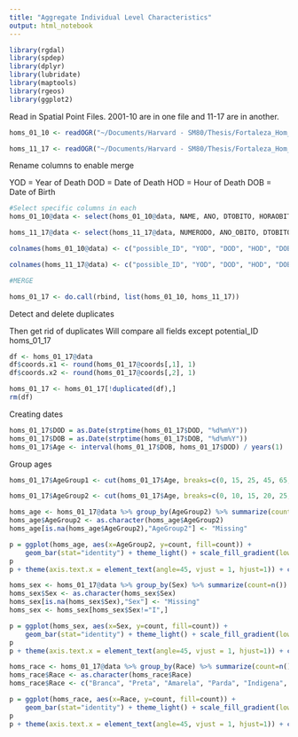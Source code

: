 ```yaml
---
title: "Aggregate Individual Level Characteristics"
output: html_notebook
---
```


```r
library(rgdal)
library(spdep)
library(dplyr)
library(lubridate)
library(maptools)
library(rgeos)
library(ggplot2)
```



Read in Spatial Point Files. 2001-10 are in one file and 11-17 are in another.

```r
homs_01_10 <- readOGR("~/Documents/Harvard - SM80/Thesis/Fortaleza_Hom_RGit_PRIVATE_Files/2001_10/", "hom2001a2010_final")

homs_11_17 <- readOGR("~/Documents/Harvard - SM80/Thesis/Fortaleza_Hom_RGit_PRIVATE_Files/2011_17/", "hom2011a2017_06042018" )

```

Rename columns to enable merge

YOD = Year of Death
DOD = Date of Death
HOD = Hour of Death
DOB = Date of Birth

```r
#Select specific columns in each
homs_01_10@data <- select(homs_01_10@data, NAME, ANO, DTOBITO, HORAOBITO, DTNASC, IDADE, SEXO, RACACOR, CAUSABAS, LINHAA, LINHAB, LINHAC, LINHAD, LINHAII, nome_novo)

homs_11_17@data <- select(homs_11_17@data, NUMERODO, ANO_OBITO, DTOBITO, HORAOBITO, DTNASC, IDADE, SEXO, RACACOR, CAUSABAS, LINHAA, LINHAB, LINHAC, LINHAD, LINHAII, BAIRRONOVO)

colnames(homs_01_10@data) <- c("possible_ID", "YOD", "DOD", "HOD", "DOB", "Age", "Sex", "Race", "Base_cause", "LineA", "LineB", "LineC", "LineD", "LineII", "Bairro")

colnames(homs_11_17@data) <- c("possible_ID", "YOD", "DOD", "HOD", "DOB", "Age", "Sex", "Race", "Base_cause", "LineA", "LineB", "LineC", "LineD", "LineII", "Bairro")

#MERGE

homs_01_17 <- do.call(rbind, list(homs_01_10, homs_11_17))
```

Detect and delete duplicates


Then get rid of duplicates
Will compare all fields except potential_ID
homs_01_17

```r
df <- homs_01_17@data
df$coords.x1 <- round(homs_01_17@coords[,1], 1)
df$coords.x2 <- round(homs_01_17@coords[,2], 1)

homs_01_17 <- homs_01_17[!duplicated(df),]
rm(df)
```


Creating dates

```r
homs_01_17$DOD = as.Date(strptime(homs_01_17$DOD, "%d%m%Y"))
homs_01_17$DOB = as.Date(strptime(homs_01_17$DOB, "%d%m%Y"))
homs_01_17$Age <- interval(homs_01_17$DOB, homs_01_17$DOD) / years(1)
```

Group ages

```r
homs_01_17$AgeGroup1 <- cut(homs_01_17$Age, breaks=c(0, 15, 25, 45, 65, Inf), labels=c("0-14","15-24","25-44","45-64","65+"))

homs_01_17$AgeGroup2 <- cut(homs_01_17$Age, breaks=c(0, 10, 15, 20, 25, 35, 45, 55, 75, Inf), labels=c("0-9","10-14","15-19","20-24","25-34","35-44","45-54","55-74","75+"))
```



```r
homs_age <- homs_01_17@data %>% group_by(AgeGroup2) %>% summarize(count=n())
homs_age$AgeGroup2 <- as.character(homs_age$AgeGroup2)
homs_age[is.na(homs_age$AgeGroup2),"AgeGroup2"] <- "Missing"

p = ggplot(homs_age, aes(x=AgeGroup2, y=count, fill=count)) +
    geom_bar(stat="identity") + theme_light() + scale_fill_gradient(low = "#C6DBEF", high = "#08519C")
p
p + theme(axis.text.x = element_text(angle=45, vjust = 1, hjust=1)) + coord_polar()
```

```r
homs_sex <- homs_01_17@data %>% group_by(Sex) %>% summarize(count=n())
homs_sex$Sex <- as.character(homs_sex$Sex)
homs_sex[is.na(homs_sex$Sex),"Sex"] <- "Missing"
homs_sex <- homs_sex[homs_sex$Sex!="I",]

p = ggplot(homs_sex, aes(x=Sex, y=count, fill=count)) +
    geom_bar(stat="identity") + theme_light() + scale_fill_gradient(low = "#C6DBEF", high = "#08519C")
p
p + theme(axis.text.x = element_text(angle=45, vjust = 1, hjust=1)) + coord_polar()
```

```r
homs_race <- homs_01_17@data %>% group_by(Race) %>% summarize(count=n())
homs_race$Race <- as.character(homs_race$Race)
homs_race$Race <- c("Branca", "Preta", "Amarela", "Parda", "Indigena", "Missing")

p = ggplot(homs_race, aes(x=Race, y=count, fill=count)) +
    geom_bar(stat="identity") + theme_light() + scale_fill_gradient(low = "#C6DBEF", high = "#08519C")
p
p + theme(axis.text.x = element_text(angle=45, vjust = 1, hjust=1)) + coord_polar() + aes(x=reorder(Race, count))
```

